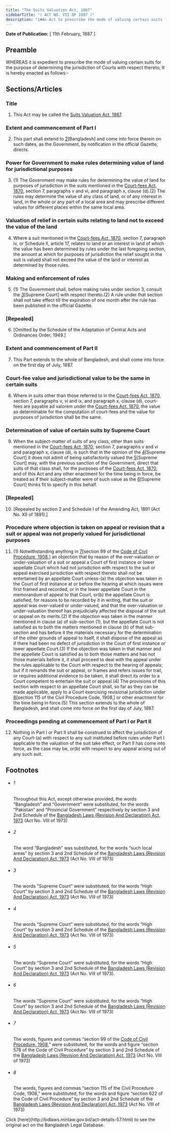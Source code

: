 ```yaml
---
title: "The Suits Valuation Act, 1887"
sidebarTitle: "( ACT NO. VII OF 1887 )"
description: "1♣An Act to prescribe the mode of valuing certain suits for the purpose of determining the jurisdiction of Courts with respect thereto."
---
```


**Date of Publication:** [ 11th February, 1887 ]

## Preamble

WHEREAS it is expedient to prescribe the mode of valuing certain suits for the purpose of determining the jurisdiction of Courts with respect thereto; It is hereby enacted as follows:-

## Sections/Articles

### Title

1. This Act may be called the [Suits Valuation Act, 1887](/act-57.html "Suits Valuation Act, 1887").

### Extent and commencement of Part I

2. This part shall extend to [2](1)[Bangladesh] and come into force therein on such dates, as the Government, by notification in the official Gazette, directs.

### Power for Government to make rules determining value of land for jurisdictional purposes

3. (1) The Government may make rules for determining the value of land for purposes of jurisdiction in the suits mentioned in the [Court-fees Act, 1870](/act-21.html "Court-fees Act, 1870"), section 7, paragraphs v and vi, and paragraph x, clause (d).(2) The rules may determine the value of any class of land, or of any interest in land, in the whole or any part of a local area and may prescribe different values for different places within the same local area.

### Valuation of relief in certain suits relating to land not to exceed the value of the land

4. Where a suit mentioned in the [Court-fees Act, 1870](/act-21.html "Court-fees Act, 1870"), section 7, paragraph iv, or Schedule II, article 17, relates to land or an interest in land of which the value has been determined by rules under the last foregoing section, the amount at which for purposes of jurisdiction the relief sought in the suit is valued shall not exceed the value of the land or interest as determined by those rules.

### Making and enforcement of rules

5. (1) The Government shall, before making rules under section 3, consult the [3](1)[Supreme Court] with respect thereto.(2) A rule under that section shall not take effect till the expiration of one month after the rule has been published in the official Gazette.

### [Repealed]

6. [Omitted by the Schedule of the Adaptation of Central Acts and Ordinances Order, 1949.]

### Extent and commencement of Part II

7. This Part extends to the whole of Bangladesh, and shall come into force on the first day of July, 1887.

### Court-fee value and jurisdictional value to be the same in certain suits

8. Where in suits other than those referred to in the [Court-fees Act, 1870](/act-21.html "Court-fees Act, 1870"), section 7, paragraphs v, vi and ix, and paragraph x, clause (d), court-fees are payable ad valorem under the [Court-fees Act, 1870](/act-21.html "Court-fees Act, 1870"), the value as determinable for the computation of court-fees and the value for purposes of jurisdiction shall be the same.

### Determination of value of certain suits by Supreme Court

9. When the subject-matter of suits of any class, other than suits mentioned in the [Court-fees Act, 1870](/act-21.html "Court-fees Act, 1870"), section 7, paragraphs v and vi and paragraph x, clause (d), is such that in the opinion of the [4](1)[Supreme Court] it does not admit of being satisfactorily valued the [5](2)[Supreme Court] may, with the previous sanction of the Government, direct that suits of that class shall, for the purposes of the [Court-fees Act, 1870](/act-21.html "Court-fees Act, 1870"), and of this Act and any other enactment for the time being in force, be treated as if their subject-matter were of such value as the [6](3)[Supreme Court] thinks fit to specify in this behalf.

### [Repealed]

10. [Repealed by section 2 and Schedule I of the Amending Act, 1891 (Act No. XII of 1891).]

### Procedure where objection is taken on appeal or revision that a suit or appeal was not properly valued for jurisdictional purposes

11. (1) Notwithstanding anything in [7](1)[section 99 of the [Code of Civil Procedure, 1908](/act-86.html "Code of Civil Procedure, 1908"),] an objection that by reason of the over-valuation or under-valuation of a suit or appeal a Court of first instance or lower appellate Court which had not jurisdiction with respect to the suit or appeal exercised jurisdiction with respect thereto shall not be entertained by an appellate Court unless-(a) the objection was taken in the Court of first instance at or before the hearing at which issues were first framed and recorded, or in the lower appellate Court in the memorandum of appeal to that Court, or(b) the appellate Court is satisfied, for reasons to be recorded by it in writing, that the suit or appeal was over-valued or under-valued, and that the over-valuation or under-valuation thereof has prejudicially affected the disposal of the suit or appeal on its merits.(2) If the objection was taken in the manner mentioned in clause (a) of sub-section (1), but the appellate Court is not satisfied as to both the matters mentioned in clause (b) of that sub-section and has before it the materials necessary for the determination of the other grounds of appeal to itself, it shall dispose of the appeal as if there had been no defect of jurisdiction in the Court of first instance or lower appellate Court.(3) If the objection was taken in that manner and the appellate Court is satisfied as to both those matters and has not those materials before it, it shall proceed to deal with the appeal under the rules applicable to the Court with respect to the hearing of appeals; but if it remands the suit or appeal, or frames and refers issues for trail, or requires additional evidence to be taken, it shall direct its order to a Court competent to entertain the suit or appeal.(4) The provisions of this section with respect to an appellate Court shall, so far as they can be made applicable, apply to a Court exercising revisional jurisdiction under [8](2)[section 115 of the Civil Procedure Code, 1908,] or other enactment for the time being in force.(5) This section extends to the whole of Bangladesh, and shall come into force on the first day of July, 1887.

### Proceedings pending at commencement of Part I or Part II

12. Nothing in Part I or Part II shall be construed to affect the jurisdiction of any Court-(a) with respect to any suit instituted before rules under Part I applicable to the valuation of the suit take effect, or Part II has come into force, as the case may be, or(b) with respect to any appeal arising out of any such suit.

## Footnotes

- ###### 1

  Throughout this Act, except otherwise provided, the words “Bangladesh” and “Government” were substituted, for the words “Pakistan” and “Provincial Government” respectively by section 3 and 2nd Schedule of the [Bangladesh Laws (Revision And Declaration) Act, 1973](/act-430.html "Bangladesh Laws (Revision And Declaration) Act, 1973") (Act No. VIII of 1973)

- ###### 2

  The word “Bangladesh” was substituted, for the words “such local areas” by section 3 and 2nd Schedule of the [Bangladesh Laws (Revision And Declaration) Act, 1973](/act-430.html "Bangladesh Laws (Revision And Declaration) Act, 1973") (Act No. VIII of 1973)

- ###### 3

  The words “Supreme Court” were substituted, for the words “High Court” by section 3 and 2nd Schedule of the [Bangladesh Laws (Revision And Declaration) Act, 1973](/act-430.html "Bangladesh Laws (Revision And Declaration) Act, 1973") (Act No. VIII of 1973)

- ###### 4

  The words “Supreme Court” were substituted, for the words “High Court” by section 3 and 2nd Schedule of the [Bangladesh Laws (Revision And Declaration) Act, 1973](/act-430.html "Bangladesh Laws (Revision And Declaration) Act, 1973") (Act No. VIII of 1973)

- ###### 5

  The words “Supreme Court” were substituted, for the words “High Court” by section 3 and 2nd Schedule of the [Bangladesh Laws (Revision And Declaration) Act, 1973](/act-430.html "Bangladesh Laws (Revision And Declaration) Act, 1973") (Act No. VIII of 1973).

- ###### 6

  The words “Supreme Court” were substituted, for the words “High Court” by section 3 and 2nd Schedule of the [Bangladesh Laws (Revision And Declaration) Act, 1973](/act-430.html "Bangladesh Laws (Revision And Declaration) Act, 1973") (Act No. VIII of 1973)

- ###### 7

  The words, figures and commas “section 99 of the [Code of Civil Procedure, 1908](/act-86.html "Code of Civil Procedure, 1908"),” were substituted, for the words and figure “section 578 of the Code of Civil Procedure” by section 3 and 2nd Schedule of the [Bangladesh Laws (Revision And Declaration) Act, 1973](/act-430.html "Bangladesh Laws (Revision And Declaration) Act, 1973") (Act No. VIII of 1973)

- ###### 8

  The words, figures and commas “section 115 of the Civil Procedure Code, 1908,” were substituted, for the words and figure “section 622 of the Code of Civil Procedure” by section 3 and 2nd Schedule of the [Bangladesh Laws (Revision And Declaration) Act, 1973](/act-430.html "Bangladesh Laws (Revision And Declaration) Act, 1973") (Act No. VIII of 1973)

<Note>
  Click [here](http://bdlaws.minlaw.gov.bd/act-details-57.html) to see the original act on the Bangladesh Legal Database.
</Note>
